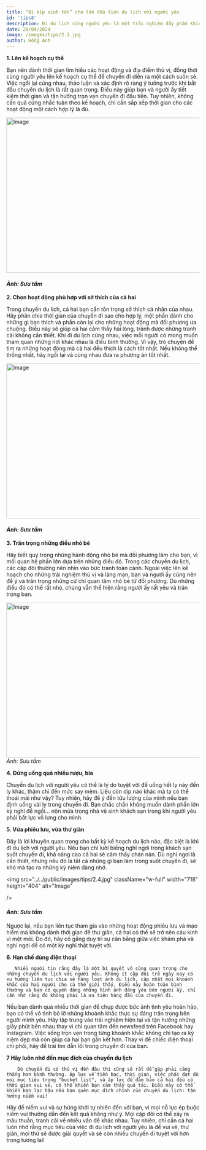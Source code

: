 ```yaml
---
title: “Bí kíp sinh tồn” cho lần đầu tiên du lịch với người yêu
id: 'tips8'
description: Đi du lịch cùng người yêu là một trải nghiệm đầy phấn khích, nhưng cũng chứa đựng nhiều thử thách mà không phải cặp đôi nào cũng có thể vượt qua. Vì vậy, không ít cặp đôi đã chia tay ngay sau lần đầu tiên du lịch cùng nhau. Bài viết dưới đây sẽ chia sẻ với bạn một số bí quyết giúp hai bạn có thể tận hưởng chuyến du lịch đầu tiên một cách trọn vẹn nhất.
date: 20/04/2024
image: /images/tips/2.1.jpg
author: Hồng Anh
---
```


**1. Lên kế hoạch cụ thể**

Bạn nên dành thời gian tìm hiểu các hoạt động và địa điểm thú vị, đồng thời cùng người yêu lên kế hoạch cụ thể để chuyến đi diễn ra một cách suôn sẻ. Việc ngồi lại cùng nhau, thảo luận và xác định rõ ràng ý tưởng trước khi bắt đầu chuyến du lịch là rất quan trọng. Điều này giúp bạn và người ấy tiết kiệm thời gian và tận hưởng trọn vẹn chuyến đi đầu tiên. Tuy nhiên, không cần quá cứng nhắc tuân theo kế hoạch, chỉ cần sắp xếp thời gian cho các hoạt động một cách hợp lý là đủ.

<img
	src="../../public/images/tips/2.1.jpg"
	className="w-full"
	width="718"
	height="404"
	alt="Image"
/>

#### _Ảnh: Sưu tầm_

**2. Chọn hoạt động phù hợp với sở thích của cả hai**

Trong chuyến du lịch, cả hai bạn cần tôn trọng sở thích cá nhân của nhau. Hãy phân chia thời gian của chuyến đi sao cho hợp lý, một phần dành cho những gì bạn thích và phần còn lại cho những hoạt động mà đối phương ưa chuộng. Điều này sẽ giúp cả hai cảm thấy hài lòng, tránh được những tranh cãi không cần thiết. Khi đi du lịch cùng nhau, việc mỗi người có mong muốn tham quan những nơi khác nhau là điều bình thường. Vì vậy, trò chuyện để tìm ra những hoạt động mà cả hai đều thích là cách tốt nhất. Nếu không thể thống nhất, hãy ngồi lại và cùng nhau đưa ra phương án tốt nhất.

<img
	src="../../public/images/tips/2.2.jpg"
	className="w-full"
	width="718"
	height="404"
	alt="Image"
/>

#### _Ảnh: Sưu tầm_

**3. Trân trọng những điều nhỏ bé**

Hãy biết quý trọng những hành động nhỏ bé mà đối phương làm cho bạn, vì mối quan hệ phần lớn dựa trên những điều đó. Trong các chuyến du lịch, các cặp đôi thường nên nhìn vào bức tranh toàn cảnh. Ngoài việc lên kế hoạch cho những trải nghiệm thú vị và lãng mạn, bạn và người ấy cũng nên để ý và trân trọng những cử chỉ quan tâm nhỏ bé từ đối phương. Dù những điều đó có thể rất nhỏ, chúng vẫn thể hiện rằng người ấy rất yêu và trân trọng bạn.

<img
	src="../../public/images/tips/2.3.webp"
	className="w-full"
	width="718"
	height="404"
	alt="Image"
/>
*Ảnh: Sưu tầm*

**4. Đừng uống quá nhiều rượu, bia**

Chuyến du lịch với người yêu có thể là lý do tuyệt vời để uống hết ly này đến ly khác, thậm chí đến mức say mèm. Liệu còn dịp nào khác mà ta có thể thoải mái như vậy?
Tuy nhiên, hãy để ý đến tửu lượng của mình nếu bạn định uống vài ly trong chuyến đi. Bạn chắc chắn không muốn dành phần lớn kỳ nghỉ để ngồi… nôn mửa trong nhà vệ sinh khách sạn trong khi người yêu phải bất lực vỗ lưng cho mình.

**5. Vừa phiêu lưu, vừa thư giãn**

Đây là lời khuyên quan trọng cho bất kỳ kế hoạch du lịch nào, đặc biệt là khi đi du lịch với người yêu. Nếu bạn chỉ lười biếng nghỉ ngơi trong khách sạn suốt chuyến đi, khả năng cao cả hai sẽ cảm thấy chán nản. Dù nghỉ ngơi là cần thiết, nhưng nếu đó là tất cả những gì bạn làm trong suốt chuyến đi, sẽ khó mà tạo ra những kỷ niệm đáng nhớ.

<img
src="../../public/images/tips/2.4.jpg"
className="w-full"
width="718"
height="404"
alt="Image"

/>

#### _Ảnh: Sưu tầm_

Ngược lại, nếu bạn liên tục tham gia vào những hoạt động phiêu lưu và mạo hiểm mà không dành thời gian để thư giãn, cả hai có thể sẽ trở nên cáu kỉnh vì mệt mỏi. Do đó, hãy cố gắng duy trì sự cân bằng giữa việc khám phá và nghỉ ngơi để có một kỳ nghỉ thật tuyệt vời.

**6. Hạn chế dùng điện thoại**

       Nhiều người tin rằng đây là một bí quyết vô cùng quan trọng cho những chuyến du lịch với người yêu. Không ít cặp đôi trẻ ngày nay có xu hướng liên tục chia sẻ hàng loạt ảnh du lịch, cập nhật mọi khoảnh khắc của hai người cho cả thế giới thấy. Điều này hoàn toàn bình thường và bạn có quyền đăng những hình ảnh đáng yêu bên người ấy, chỉ cần nhớ rằng đó không phải là ưu tiên hàng đầu của chuyến đi.

Nếu bạn dành quá nhiều thời gian để chụp được bức ảnh tình yêu hoàn hảo, bạn có thể vô tình bỏ lỡ những khoảnh khắc thực sự đáng trân trọng bên người mình yêu. Hãy tập trung vào trải nghiệm hiện tại và tận hưởng những giây phút bên nhau thay vì chỉ quan tâm đến newsfeed trên Facebook hay Instagram. Việc sống trọn vẹn trong từng khoảnh khắc không chỉ tạo ra kỷ niệm đẹp mà còn giúp cả hai bạn gắn kết hơn. Thay vì để chiếc điện thoại chi phối, hãy để trái tim dẫn lối trong chuyến đi của bạn.

**7 Hãy luôn nhớ đến mục đích của chuyến du lịch**

        Dù chuyến đi có thú vị đến đâu thì cũng sẽ rất dễ gặp phải căng thẳng hơn bình thường. Áp lực về tiền bạc, thời gian, việc phải đạt đủ mọi mục tiêu trong "bucket list", và áp lực để đảm bảo cả hai đều có thời gian vui vẻ, có thể khiến bạn cảm thấy quá tải. Điều này có thể khiến bạn lạc hậu nếu bạn quên mục đích chính của chuyến du lịch: tận hưởng niềm vui!

Hãy để niềm vui và sự hứng khởi tự nhiên đến với bạn, vì mọi nỗ lực ép buộc niềm vui thường dẫn đến kết quả không như ý. Mọi cặp đôi có thể xảy ra mâu thuẫn, tranh cãi về nhiều vấn đề khác nhau. Tuy nhiên, chỉ cần cả hai luôn nhớ rằng mục tiêu của việc đi du lịch với người yêu là để vui vẻ, thư giãn, mọi thứ sẽ được giải quyết và sẽ còn nhiều chuyến đi tuyệt vời hơn trong tương lai!

